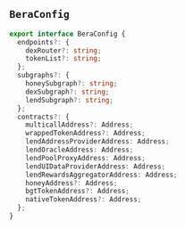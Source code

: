 ## `BeraConfig`

```ts
export interface BeraConfig {
  endpoints?: {
    dexRouter?: string;
    tokenList?: string;
  };
  subgraphs?: {
    honeySubgraph?: string;
    dexSubgraph?: string;
    lendSubgraph?: string;
  };
  contracts?: {
    multicallAddress?: Address;
    wrappedTokenAddress?: Address;
    lendAddressProviderAddress: Address;
    lendOracleAddress: Address;
    lendPoolProxyAddress: Address;
    lendUIDataProviderAddress: Address;
    lendRewardsAggregatorAddress: Address;
    honeyAddress?: Address;
    bgtTokenAddress?: Address;
    nativeTokenAddress?: Address;
  };
}
```
